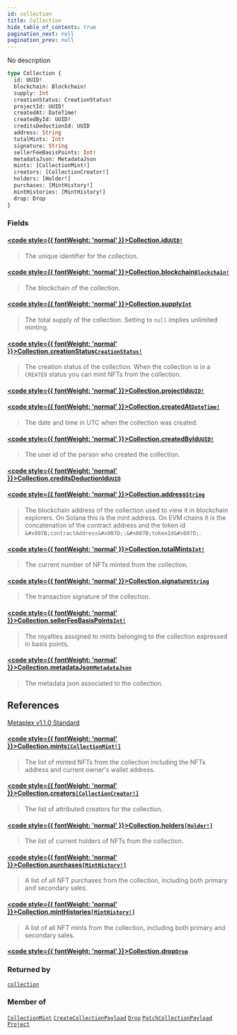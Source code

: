 ```yaml
---
id: collection
title: Collection
hide_table_of_contents: true
pagination_next: null
pagination_prev: null
---
```








No description

```graphql
type Collection {
  id: UUID!
  blockchain: Blockchain!
  supply: Int
  creationStatus: CreationStatus!
  projectId: UUID!
  createdAt: DateTime!
  createdById: UUID!
  creditsDeductionId: UUID
  address: String
  totalMints: Int!
  signature: String
  sellerFeeBasisPoints: Int!
  metadataJson: MetadataJson
  mints: [CollectionMint!]
  creators: [CollectionCreator!]
  holders: [Holder!]
  purchases: [MintHistory!]
  mintHistories: [MintHistory!]
  drop: Drop
}
```


### Fields

#### [<code style={{ fontWeight: 'normal' }}>Collection.<b>id</b></code>](#)<Bullet />[`UUID!`](/api/scalars/uuid) <Badge class="secondary" text="non-null"/> <Badge class="secondary" text="scalar"/>
> The unique identifier for the collection.
> 

#### [<code style={{ fontWeight: 'normal' }}>Collection.<b>blockchain</b></code>](#)<Bullet />[`Blockchain!`](/api/enums/blockchain) <Badge class="secondary" text="non-null"/> <Badge class="secondary" text="enum"/>
> The blockchain of the collection.
> 

#### [<code style={{ fontWeight: 'normal' }}>Collection.<b>supply</b></code>](#)<Bullet />[`Int`](/api/scalars/int) <Badge class="secondary" text="scalar"/>
> The total supply of the collection. Setting to `null` implies unlimited minting.
> 

#### [<code style={{ fontWeight: 'normal' }}>Collection.<b>creationStatus</b></code>](#)<Bullet />[`CreationStatus!`](/api/enums/creation-status) <Badge class="secondary" text="non-null"/> <Badge class="secondary" text="enum"/>
> The creation status of the collection. When the collection is in a `CREATED` status you can mint NFTs from the collection.
> 

#### [<code style={{ fontWeight: 'normal' }}>Collection.<b>projectId</b></code>](#)<Bullet />[`UUID!`](/api/scalars/uuid) <Badge class="secondary" text="non-null"/> <Badge class="secondary" text="scalar"/>
> 
> 

#### [<code style={{ fontWeight: 'normal' }}>Collection.<b>createdAt</b></code>](#)<Bullet />[`DateTime!`](/api/scalars/date-time) <Badge class="secondary" text="non-null"/> <Badge class="secondary" text="scalar"/>
> The date and time in UTC when the collection was created.
> 

#### [<code style={{ fontWeight: 'normal' }}>Collection.<b>createdById</b></code>](#)<Bullet />[`UUID!`](/api/scalars/uuid) <Badge class="secondary" text="non-null"/> <Badge class="secondary" text="scalar"/>
> The user id of the person who created the collection.
> 

#### [<code style={{ fontWeight: 'normal' }}>Collection.<b>creditsDeductionId</b></code>](#)<Bullet />[`UUID`](/api/scalars/uuid) <Badge class="secondary" text="scalar"/>
> 
> 

#### [<code style={{ fontWeight: 'normal' }}>Collection.<b>address</b></code>](#)<Bullet />[`String`](/api/scalars/string) <Badge class="secondary" text="scalar"/>
> The blockchain address of the collection used to view it in blockchain explorers.
On Solana this is the mint address.
On EVM chains it is the concatenation of the contract address and the token id `&#x007B;contractAddress&#x007D;:&#x007B;tokenId&#x007D;`.
> 

#### [<code style={{ fontWeight: 'normal' }}>Collection.<b>totalMints</b></code>](#)<Bullet />[`Int!`](/api/scalars/int) <Badge class="secondary" text="non-null"/> <Badge class="secondary" text="scalar"/>
> The current number of NFTs minted from the collection.
> 

#### [<code style={{ fontWeight: 'normal' }}>Collection.<b>signature</b></code>](#)<Bullet />[`String`](/api/scalars/string) <Badge class="secondary" text="scalar"/>
> The transaction signature of the collection.
> 

#### [<code style={{ fontWeight: 'normal' }}>Collection.<b>sellerFeeBasisPoints</b></code>](#)<Bullet />[`Int!`](/api/scalars/int) <Badge class="secondary" text="non-null"/> <Badge class="secondary" text="scalar"/>
> The royalties assigned to mints belonging to the collection expressed in basis points.
> 

#### [<code style={{ fontWeight: 'normal' }}>Collection.<b>metadataJson</b></code>](#)<Bullet />[`MetadataJson`](/api/objects/metadata-json) <Badge class="secondary" text="object"/>
> The metadata json associated to the collection.
## References
[Metaplex v1.1.0 Standard](https://docs.metaplex.com/programs/token-metadata/token-standard)
> 

#### [<code style={{ fontWeight: 'normal' }}>Collection.<b>mints</b></code>](#)<Bullet />[`[CollectionMint!]`](/api/objects/collection-mint) <Badge class="secondary" text="list"/> <Badge class="secondary" text="object"/>
> The list of minted NFTs from the collection including the NFTs address and current owner's wallet address.
> 

#### [<code style={{ fontWeight: 'normal' }}>Collection.<b>creators</b></code>](#)<Bullet />[`[CollectionCreator!]`](/api/objects/collection-creator) <Badge class="secondary" text="list"/> <Badge class="secondary" text="object"/>
> The list of attributed creators for the collection.
> 

#### [<code style={{ fontWeight: 'normal' }}>Collection.<b>holders</b></code>](#)<Bullet />[`[Holder!]`](/api/objects/holder) <Badge class="secondary" text="list"/> <Badge class="secondary" text="object"/>
> The list of current holders of NFTs from the collection.
> 

#### [<code style={{ fontWeight: 'normal' }}>Collection.<b>purchases</b></code>](#)<Bullet />[`[MintHistory!]`](/api/objects/mint-history) <Badge class="secondary" text="list"/> <Badge class="secondary" text="object"/>
> A list of all NFT purchases from the collection, including both primary and secondary sales.
> 

#### [<code style={{ fontWeight: 'normal' }}>Collection.<b>mintHistories</b></code>](#)<Bullet />[`[MintHistory!]`](/api/objects/mint-history) <Badge class="secondary" text="list"/> <Badge class="secondary" text="object"/>
> A list of all NFT mints from the collection, including both primary and secondary sales.
> 

#### [<code style={{ fontWeight: 'normal' }}>Collection.<b>drop</b></code>](#)<Bullet />[`Drop`](/api/objects/drop) <Badge class="secondary" text="object"/>
> 
> 



### Returned by

[`collection`](/api/queries/collection)  <Badge class="secondary" text="query"/>

### Member of

[`CollectionMint`](/api/objects/collection-mint)  <Badge class="secondary" text="object"/><Bullet />[`CreateCollectionPayload`](/api/objects/create-collection-payload)  <Badge class="secondary" text="object"/><Bullet />[`Drop`](/api/objects/drop)  <Badge class="secondary" text="object"/><Bullet />[`PatchCollectionPayload`](/api/objects/patch-collection-payload)  <Badge class="secondary" text="object"/><Bullet />[`Project`](/api/objects/project)  <Badge class="secondary" text="object"/>




